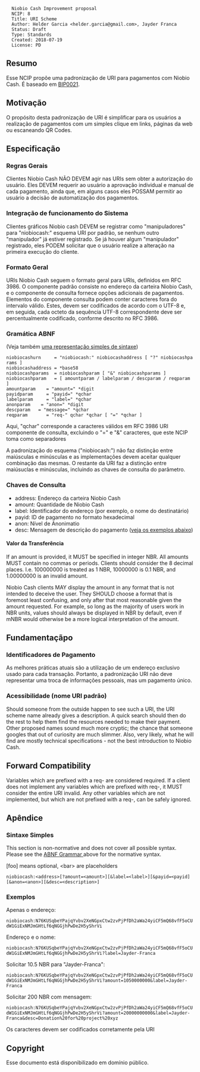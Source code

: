 <pre>
  Niobio Cash Improvement proposal
  NCIP: 8
  Title: URI Scheme
  Author: Helder Garcia <helder.garcia@gmail.com>, Jayder Franca
  Status: Draft
  Type: Standards
  Created: 2018-07-19
  License: PD
</pre>

==Resumo==

Esse NCIP propõe uma padronização de URI para pagamentos com Niobio Cash. É baseado em [https://github.com/bitcoin/bips/blob/master/bip-0021.mediawiki BIP0021].

==Motivação==

O propósito desta padronização de URI é simplificar para os usuários a realização de pagamentos com um simples clique em links, páginas da web ou escaneando QR Codes.

==Especificação==

=== Regras Gerais ===

Clientes Niobio Cash NÃO DEVEM agir nas URIs sem obter a autorização do usuário.
Eles DEVEM requerir ao usuário a aprovação individual e manual de cada pagamento, ainda que, em alguns casos eles POSSAM permitir ao usuário a decisão de automatização dos pagamentos.

=== Integração de funcionamento do Sistema ===

Clientes gráficos Niobio cash DEVEM se registrar como "manipuladores" para "niobiocash:" esquema URI por padrão, se nenhum outro "manipulador" já estiver registrado. Se já houver algum "manipulador" registrado, eles PODEM solicitar que o usuário realize a alteração na primeira execução do cliente.

=== Formato Geral ===

URIs Niobio Cash seguem o formato geral para URIs, definidos em RFC 3986. O componente padrão consiste no endereço da carteira Niobio Cash, e o componente de consulta fornece opções adicionais de pagamentos.
Elementos do componente consulta podem conter caracteres fora do intervalo válido. Estes, devem ser codificados de acordo com o UTF-8 e, em seguida, cada octeto da sequência UTF-8 correspondente deve ser percentualmente codificado, conforme descrito no RFC 3986.

=== Gramática ABNF ===

(Veja também [[#Sintaxe_Simples|uma representação simples de sintaxe]])

 niobiocashurn     = "niobiocash:" niobiocashaddress [ "?" niobiocashparams ]
 niobiocashaddress = *base58
 niobiocashparams  = niobiocashparam [ "&" niobiocashparams ]
 niobiocashparam   = [ amountparam / labelparam / descparam / reqparam ]
 amountparam    = "amount=" *digit
 payidparam     = "payid=" *qchar
 labelparam     = "label=" *qchar
 anonparam    = "anon=" *digit
 descparam   = "message=" *qchar
 reqparam       = "req-" qchar *qchar [ "=" *qchar ]

Aqui, "qchar" corresponde a caracteres válidos em RFC 3986 URI componente de consulta, excluindo o "=" e "&" caracteres, que este NCIP toma como separadores

A padronização do esquema ("niobiocash:") não faz distinção entre maiúsculas e minúsculas e as implementações devem aceitar qualquer combinação das mesmas. O restante da URI faz a distinção entre maiúsuclas e minúsculas, incluindo as chaves de consulta do parâmetro.

=== Chaves de Consulta ===

*address: Endereço da carteira Niobio Cash 
*amount: Quantidade de Niobio Cash 
*label: Identificador do endereço (por exemplo, o nome do destinatário)
*payid: ID de pagamento no formato hexadecimal
*anon: Nível de Anonimatio
*desc: Mensagem de descrição do pagamento ([[#Exemplos|veja os exemplos abaixo]])

====Valor da Transferência====

If an amount is provided, it MUST be specified in integer NBR.
All amounts MUST contain no commas or periods. Clients should consider the 8 decimal places.
I.e. 100000000 is treated as 1 NBR, 10000000 is 0.1 NBR, and 1.00000000 is an invalid amount.

Niobio Cash clients MAY display the amount in any format that is not intended to deceive the user.
They SHOULD choose a format that is foremost least confusing, and only after that most reasonable given the amount requested.
For example, so long as the majority of users work in NBR units, values should always be displayed in NBR by default, even if mNBR would otherwise be a more logical interpretation of the amount.

== Fundamentaçãpo ==

===Identificadores de Pagamento===

As melhores práticas atuais são a utilização de um endereço exclusivo usado para cada transação.
Portanto, a padronização URI não deve representar uma troca de informações pessoais, mas um pagamento único.

===Acessibilidade (nome URI padrão)===

Should someone from the outside happen to see such a URI, the URI scheme name already gives a description.
A quick search should then do the rest to help them find the resources needed to make their payment.
Other proposed names sound much more cryptic; the chance that someone googles that out of curiosity are much slimmer.
Also, very likely, what he will find are mostly technical specifications - not the best introduction to Niobio Cash.

== Forward Compatibility ==

Variables which are prefixed with a req- are considered required.  If a client does not implement any variables which are prefixed with req-, it MUST consider the entire URI invalid.  Any other variables which are not implemented, but which are not prefixed with a req-, can be safely ignored.

== Apêndice ==

===Sintaxe Simples===

This section is non-normative and does not cover all possible syntax.
Please see the [[#Gramática_abnf|ABNF Grammar ]] above for the normative syntax.

[foo] means optional, &lt;bar&gt; are placeholders

 <nowiki>niobiocash:<address>[?amount=<amount>][&label=<label>][&payid=<payid][&anon=<anon>][&desc=<description>]</nowiki>

===Exemplos===

Apenas o endereço:
 niobiocash:N76KUSqbeYPajqYvbv2XeNGpxCtw2zvPjPfDh2aWa24yiCF5mQ68vfF5oCUdW1GiExNMJmGHtLf6qNGGjhPwDe2H5yShrVi

Endereço e o nome:
 niobiocash:N76KUSqbeYPajqYvbv2XeNGpxCtw2zvPjPfDh2aWa24yiCF5mQ68vfF5oCUdW1GiExNMJmGHtLf6qNGGjhPwDe2H5yShrVi?label=Jayder-Franca

Solicitar 10.5 NBR para "Jayder-Franca":
 niobiocash:N76KUSqbeYPajqYvbv2XeNGpxCtw2zvPjPfDh2aWa24yiCF5mQ68vfF5oCUdW1GiExNMJmGHtLf6qNGGjhPwDe2H5yShrVi?amount=1050000000&label=Jayder-Franca

Solicitar 200 NBR com mensagem:
 niobiocash:N76KUSqbeYPajqYvbv2XeNGpxCtw2zvPjPfDh2aWa24yiCF5mQ68vfF5oCUdW1GiExNMJmGHtLf6qNGGjhPwDe2H5yShrVi?amount=20000000000&label=Jayder-Franca&desc=Donation%20for%20project%20xyz

Os caracteres devem ser codificados corretamente pela URI

==Copyright==

Esse documento está disponibilizado em domínio público.
